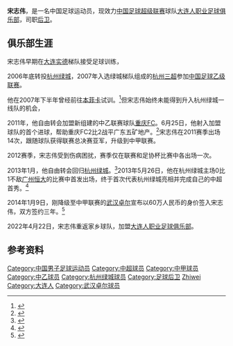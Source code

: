 {{noteta|G1=足球}}{{infobox Football biography
| playername= 宋志伟
| image =
| fullname = 宋志伟
| dateofbirth = {{Birth date and age|1989|3|19}}
| cityofbirth = [[辽宁省|辽宁省]][[大连市|大连市]]
| countryofbirth = [[中国|中国]]
| currentclub = [[大连人职业足球俱乐部|大连人职业足球俱乐部]]
| clubnumber = 33
| height = {{height|m=1.88}}
| position = [[后卫_(足球)|后卫]]
| youthyears1 = 
| youthclubs1 = [[大连实德足球俱乐部|大连实德]]
| youthyears2 = 2006-2010
| youthclubs2 = [[杭州绿城足球俱乐部|杭州绿城]]
| years1 = 2007-2009
| clubs1 = [[杭州三超足球俱乐部|杭州三超]]
| years2 = 2011-2012
| clubs2 = [[重庆足球俱乐部|重庆FC]]
| years3 = 2013
| clubs3 = [[杭州绿城足球俱乐部|杭州绿城]]
| years4 = 2014-2021
| clubs4 = [[武汉卓尔职业足球俱乐部|武汉卓尔]]
| years5 = 2022-
| clubs5 = [[大连人职业足球俱乐部|大连人职业足球俱乐部]]
| caps1 =  17
| goals1 = 0
| caps2 =  19
| goals2 = 1
| caps3 =  15
| goals3 = 0
| caps4 =  73
| goals4 = 2
|      nationalyears1 = 
|       nationalteam1 = 
|       nationalcaps1 = 
|      nationalgoals1 =
| pcupdate = 2017年1月15日
| ntupdate = 
}}
'''宋志伟'''{{BD|1989年|3月19日|||Song, Zhiwei}}，是一名中国足球运动员，现效力[[中国足球超级联赛|中国足球超级联赛]]球队[[大连人职业足球俱乐部|大连人职业足球俱乐部]]，司职[[后卫_(足球)|后卫]]。

==俱乐部生涯==
宋志伟早期在[[大连实德足球俱乐部|大连实德]]梯队接受足球训练，

2006年底转投[[杭州绿城足球俱乐部|杭州绿城]]，2007年入选绿城梯队组成的[[杭州三超足球俱乐部|杭州三超]]参加[[中国足球乙级联赛|中国足球乙级联赛]]。

他在2007年下半年曾经前往[[里斯本與本菲卡體育俱樂部|本菲卡]]试训。<ref>{{Cite web |url=http://sports.qq.com/a/20071205/000433.htm |title=绿城多人试训欧洲豪门 有望成为中超生力军 |accessdate=2013-08-20 |archive-date=2014-01-09 |archive-url=https://web.archive.org/web/20140109100409/http://sports.qq.com/a/20071205/000433.htm |dead-url=no }}</ref>但宋志伟始终未能得到升入杭州绿城一线队的机会，

2011年，他自由转会加盟新组建的中乙联赛球队[[重庆足球俱乐部|重庆FC]]。6月25日，他射入加盟球队的首个进球，帮助重庆FC2比2战平广东五矿地产。<ref>{{Cite web |url=http://sports.163.com/11/1118/21/7J62OM2900051C8L.html |title=重庆征战2011中乙全记录:前5轮只拿4分强力反弹 |accessdate=2013-08-20 |archive-date=2014-01-09 |archive-url=https://web.archive.org/web/20140109102143/http://sports.163.com/11/1118/21/7J62OM2900051C8L.html |dead-url=no }}</ref>宋志伟在2011赛季出场14次，跟随球队获得联赛总决赛亚军，升级到中甲联赛。

2012赛季，宋志伟受到伤病困扰，赛季仅在联赛和足协杯比赛中各出场一次。

2013年1月，他自由转会回归[[杭州绿城足球俱乐部|杭州绿城]]。<ref>{{Cite web |url=http://sports.163.com/13/0125/01/8M1CGUTO00051C89.html |title=绿城签下第5名内援 放假前将进行魔鬼体能训练 |accessdate=2013-08-20 |archive-date=2014-01-09 |archive-url=https://web.archive.org/web/20140109102342/http://sports.163.com/13/0125/01/8M1CGUTO00051C89.html |dead-url=no }}</ref>2013年5月26日，他在杭州绿城主场0比1不敌[[广州恒大足球俱乐部|广州恒大]]的比赛中首发出场，终于首次代表杭州绿城亮相并完成自己的中超首秀。<ref>{{Cite web |url=http://sports.sohu.com/20130526/n377093354.shtml |title=实录:【中超】绿城0-1负恒大 马佐拉面对空门踢空 |accessdate=2013-08-20 |archive-date=2014-01-09 |archive-url=https://web.archive.org/web/20140109102025/http://sports.sohu.com/20130526/n377093354.shtml |dead-url=no }}</ref>

2014年1月9日，刚降级至中甲联赛的[[武汉卓尔职业足球俱乐部|武汉卓尔]]宣布以60万人民币的身价签入宋志伟，双方签约三年。<ref>{{Cite web |url=http://sports.sina.com.cn/b/2014-01-09/15126972944.shtml |title=卓尔官方宣布60万元签绿城后卫3年 内援引进工作结束 |accessdate=2014-01-09 |archive-date=2014-01-09 |archive-url=https://web.archive.org/web/20140109084733/http://sports.sina.com.cn/b/2014-01-09/15126972944.shtml |dead-url=no }}</ref>

2022年4月22日，宋志伟重返家乡球队，加盟[[大连人职业足球俱乐部|大连人职业足球俱乐部]]。

==参考资料==
{{reflist}}

{{2011年中乙分类名单重足}}
{{2012年中甲分类名单重足}}
{{2013年中超分类名单杭州}}
{{2014年中甲分类名单武汉}}
{{2015年中甲分类名单武汉}}
{{2016年中甲分类名单武汉}}
{{2017年中甲分类名单武汉}}
{{2018年中甲分类名单武汉}}
{{2019年中超分类名单武汉}}
{{2020年中超分类名单武汉}}
{{2022年中超分类名单大连人}}

{{DEFAULTSORT:Song, Zhiwei}}
[[Category:中国男子足球运动员|Category:中国男子足球运动员]]
[[Category:中超球员|Category:中超球员]]
[[Category:中甲球员|Category:中甲球员]]
[[Category:中乙球员|Category:中乙球员]]
[[Category:杭州绿城球员|Category:杭州绿城球员]]
[[Category:足球后卫|Category:足球后卫]]
[[Category:宋姓|Zhiwei]]
[[Category:大连人|Category:大连人]]
[[Category:武汉卓尔球员|Category:武汉卓尔球员]]
